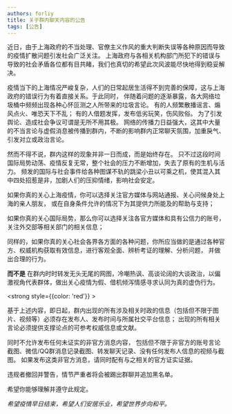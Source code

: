 ```yaml
---
authors: forliy
title: 关于群内聊天内容的公告
tags: [公告]
---
```


近日，由于上海政府的不当处理、官僚主义作风的重大判断失误等各种原因而导致的疫情扩散问题引发社会广泛关注。
上海政府与各相关机构部门所犯下的错误与导致的社会矛盾各位都有目共睹，我们也真切的希望此次风波能尽快地得到稳妥解决。

<!--truncate-->

疫情当下的上海情况严峻复杂，人们的日常起居生活得不到完善的保障，这与上海政府的错误行为有着直接关系。于此同时，
伴随着问题的逐渐暴露，各大网络垃圾桶中频频出现各种心怀叵测之人所带来的垃圾言论。
有的人频繁散播谣言、煽风点火、唯恐天下不乱；
有的人借题发挥，发布低劣玩笑，伤风败俗。
为了引发舆论、造成社会争议可谓是无所不用其极。
网络的传播力日益强大，这其中大量的不当言论与虚假消息被传播到群内，不断的影响群内正常聊天氛围，加重戾气、引发对立或政治言论。

然而不得不说，群内这样的现象并非一日而成，而是始终存在。
只不过这段时间国际局势动荡、疫情反复无常，整个社会的压力不断增加，失去了原有的生机与活力。
频发的国际与社会事件给各种图谋不轨的跳梁小丑以可乘之机，使其混入其中四处招惹是非，加剧人们的压抑情绪，影响社会安定。

如果你真的关心上海疫情，你可以选择关注官方媒体与网站通报、关心问候身处上海的亲人朋友，
或在自身条件允许的情况下为其提供力所能及的帮助与支持；

如果你真的关心国际局势，那么你可以选择关注各官方媒体和具有公信力的账号，关注外交部等相关部门的相关信息；

同样的，如果你真的关心社会各界各方面的各种问题，你所应当做的是通过各种官方、权威机构获取有效信息，进行客观全面、辨析考证的理解、分析问题，
并做出合理的行为。

**而不是** 在群内时时转发无头无尾的网图，冷嘲热讽、高谈论阔的大谈政治，以偏激视角代表群体，做出关心疫情为假、借机倾泻情感寻求认同为真的虚伪行为。

<strong style={{color: 'red'}} >

基于上述内容，即日起，群内出现的所有涉及相关时政的信息（包括但不限于图片、视频等）必须存在发布人、发布时间与所属社交平台信息；
出现的所有相关言论必须提供支撑论点的可参考权威信息或文献。

同时不允许发布任何未证实的非官方消息内容， 包括但不限于非官方的账号言论截图、微信/QQ群消息记录截图、转发聊天记录、没有任何发布人信息的视频与截图。
如果发布这类非官方消息，请同时配有与之相关的官方证实证据。

违规者撤回并警告，情节严重者将会被踢出群聊并追加黑名单。

</strong>

希望你能够理解并遵守此规定。

*希望疫情早日结束，希望人们安居乐业，希望世界步向和平。*

